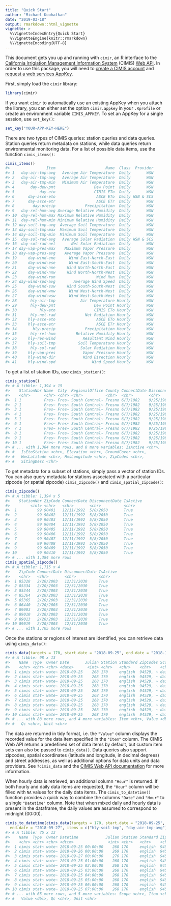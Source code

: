 ```yaml
---
title: "Quick Start"
author: "Michael Koohafkan"
date: "2019-03-18"
output: rmarkdown::html_vignette
vignette: >
  %\VignetteIndexEntry{Quick Start}
  %\VignetteEngine{knitr::rmarkdown}
  %\VignetteEncoding{UTF-8}
---
```


This document gets you up and running with `cimir `, an R interface to
the 
[California Irrigiation Management Information System](https://cimis.water.ca.gov/)
(CIMIS) [Web API](http://et.water.ca.gov/Home/Index). In order to use 
this package, you will need to 
[create a CIMIS account](https://cimis.water.ca.gov/Auth/Register.aspx) 
and [request a web services AppKey](http://et.water.ca.gov/Home/Register/).



First, simply load the `cimir` library:


```r
library(cimir)
```

If you want `cimir` to automatically use an existing AppKey when you attach
the library, you can either set the option `cimir.appkey` in your 
`.Rprofile` or create an environment variable `CIMIS_APPKEY`. 
To set an AppKey for a single session, use `set_key()`:


```r
set_key("YOUR-APP-KEY-HERE")
```

There are two types of CIMIS queries: station queries and data queries.
Station queries return metadata on stations, while data queries return
environmental monitoring data. For a list of possible data items, use 
the function  `cimis_items()`:


```r
cimis_items()
#>                Item                      Name  Class  Provider
#> 1   day-air-tmp-avg   Average Air Temperature  Daily       WSN
#> 2   day-air-tmp-avg   Average Air Temperature  Daily       WSN
#> 3   day-air-tmp-min   Minimum Air Temperature  Daily       WSN
#> 4       day-dew-pnt                 Dew Point  Daily       WSN
#> 5           day-eto                 CIMIS ETo  Daily       WSN
#> 6      day-asce-eto                  ASCE ETo  Daily WSN & SCS
#> 7      day-asce-etr                  ASCE ETr  Daily       WSN
#> 8        day-precip             Precipitation  Daily       WSN
#> 9   day-rel-hum-avg Average Relative Humidity  Daily       WSN
#> 10  day-rel-hum-max Maximum Relative Humidity  Daily       WSN
#> 11  day-rel-hum-min Minimum Relative Humidity  Daily       WSN
#> 12 day-soil-tmp-avg  Average Soil Temperature  Daily       WSN
#> 13 day-soil-tmp-max  Maximum Soil Temperature  Daily       WSN
#> 14 day-soil-tmp-min  Minimum Soil Temperature  Daily       WSN
#> 15  day-sol-rad-avg   Average Solar Radiation  Daily WSN & SCS
#> 16  day-sol-rad-net       Net Solar Radiation  Daily       WSN
#> 17 day-vap-pres-max    Maximum Vapor Pressure  Daily       WSN
#> 18 day-vap-pres-avg    Average Vapor Pressure  Daily       WSN
#> 19     day-wind-ene      Wind East-North-East  Daily       WSN
#> 20     day-wind-ese      Wind East-South-East  Daily       WSN
#> 21     day-wind-nne     Wind North-North-East  Daily       WSN
#> 22     day-wind-nnw     Wind North-North-West  Daily       WSN
#> 23     day-wind-run                  Wind Run  Daily       WSN
#> 24 day-wind-spd-avg        Average Wind Speed  Daily       WSN
#> 25     day-wind-ssw     Wind South-South-West  Daily       WSN
#> 26     day-wind-wnw      Wind West-North-West  Daily       WSN
#> 27     day-wind-wsw      Wind West-South-West  Daily       WSN
#> 28      hly-air-tmp           Air Temperature Hourly       WSN
#> 29      hly-dew-pnt                 Dew Point Hourly       WSN
#> 30          hly-eto                 CIMIS ETo Hourly       WSN
#> 31      hly-net-rad             Net Radiation Hourly       WSN
#> 32     hly-asce-eto                  ASCE ETo Hourly       WSN
#> 33     hly-asce-etr                  ASCE ETr Hourly       WSN
#> 34       hly-precip             Precipitation Hourly       WSN
#> 35      hly-rel-hum         Relative Humidity Hourly       WSN
#> 36     hly-res-wind            Resultant Wind Hourly       WSN
#> 37     hly-soil-tmp          Soil Temperature Hourly       WSN
#> 38      hly-sol-rad           Solar Radiation Hourly       WSN
#> 39     hly-vap-pres            Vapor Pressure Hourly       WSN
#> 40     hly-wind-dir            Wind Direction Hourly       WSN
#> 41     hly-wind-spd                Wind Speed Hourly       WSN
```

To get a list of station IDs, use  `cimis_station()`:


```r
cimis_station()
#> # A tibble: 1,394 x 15
#>    StationNbr Name  City  RegionalOffice County ConnectDate DisconnectDate
#>    <chr>      <chr> <chr> <chr>          <chr>  <chr>       <chr>         
#>  1 1          Fres~ Fres~ South Central~ Fresno 6/7/1982    9/25/1988     
#>  2 1          Fres~ Fres~ South Central~ Fresno 6/7/1982    9/25/1988     
#>  3 1          Fres~ Fres~ South Central~ Fresno 6/7/1982    9/25/1988     
#>  4 1          Fres~ Fres~ South Central~ Fresno 6/7/1982    9/25/1988     
#>  5 1          Fres~ Fres~ South Central~ Fresno 6/7/1982    9/25/1988     
#>  6 1          Fres~ Fres~ South Central~ Fresno 6/7/1982    9/25/1988     
#>  7 1          Fres~ Fres~ South Central~ Fresno 6/7/1982    9/25/1988     
#>  8 1          Fres~ Fres~ South Central~ Fresno 6/7/1982    9/25/1988     
#>  9 1          Fres~ Fres~ South Central~ Fresno 6/7/1982    9/25/1988     
#> 10 1          Fres~ Fres~ South Central~ Fresno 6/7/1982    9/25/1988     
#> # ... with 1,384 more rows, and 8 more variables: IsActive <chr>,
#> #   IsEtoStation <chr>, Elevation <chr>, GroundCover <chr>,
#> #   HmsLatitude <chr>, HmsLongitude <chr>, ZipCodes <chr>,
#> #   SitingDesc <chr>
```

To get metadata for a subset of stations, simply pass a vector of 
station IDs. You can also query metadata for stations associated 
with a particular zipcode (or spatial zipcode) 
`cimis_zipcode()` and `cimis_spatial_zipcode()`:


```r
cimis_zipcode()
#> # A tibble: 1,394 x 5
#>    StationNbr ZipCode ConnectDate DisconnectDate IsActive
#>         <int> <chr>   <chr>       <chr>          <chr>   
#>  1         99 90401   12/11/1992  5/8/2050       True    
#>  2         99 90402   12/11/1992  5/8/2050       True    
#>  3         99 90403   12/11/1992  5/8/2050       True    
#>  4         99 90404   12/11/1992  5/8/2050       True    
#>  5         99 90405   12/11/1992  5/8/2050       True    
#>  6         99 90406   12/11/1992  5/8/2050       True    
#>  7         99 90407   12/11/1992  5/8/2050       True    
#>  8         99 90408   12/11/1992  5/8/2050       True    
#>  9         99 90409   12/11/1992  5/8/2050       True    
#> 10         99 90410   12/11/1992  5/8/2050       True    
#> # ... with 1,384 more rows
cimis_spatial_zipcode()
#> # A tibble: 1,715 x 4
#>    ZipCode ConnectDate DisconnectDate IsActive
#>    <chr>   <chr>       <chr>          <chr>   
#>  1 85328   2/20/2003   12/31/2030     True    
#>  2 85334   2/20/2003   12/31/2030     True    
#>  3 85344   2/20/2003   12/31/2030     True    
#>  4 85364   2/20/2003   12/31/2030     True    
#>  5 85365   2/20/2003   12/31/2030     True    
#>  6 86440   2/20/2003   12/31/2030     True    
#>  7 89003   2/20/2003   12/31/2030     True    
#>  8 89010   2/20/2003   12/31/2030     True    
#>  9 89013   2/20/2003   12/31/2030     True    
#> 10 89019   2/20/2003   12/31/2030     True    
#> # ... with 1,705 more rows
```

Once the stations or regions of interest are identified, 
you can retrieve data using `cimis_data()`:


```r
cimis_data(targets = 170, start.date = "2018-09-25", end.date = "2018-10-01")
#> # A tibble: 98 x 13
#>    Name  Type  Owner Date       Julian Station Standard ZipCodes Scope
#>    <chr> <chr> <chr> <date>      <int> <chr>   <chr>    <chr>    <chr>
#>  1 cimis stat~ wate~ 2018-09-25    268 170     english  94529, ~ daily
#>  2 cimis stat~ wate~ 2018-09-25    268 170     english  94529, ~ daily
#>  3 cimis stat~ wate~ 2018-09-25    268 170     english  94529, ~ daily
#>  4 cimis stat~ wate~ 2018-09-25    268 170     english  94529, ~ daily
#>  5 cimis stat~ wate~ 2018-09-25    268 170     english  94529, ~ daily
#>  6 cimis stat~ wate~ 2018-09-25    268 170     english  94529, ~ daily
#>  7 cimis stat~ wate~ 2018-09-25    268 170     english  94529, ~ daily
#>  8 cimis stat~ wate~ 2018-09-25    268 170     english  94529, ~ daily
#>  9 cimis stat~ wate~ 2018-09-25    268 170     english  94529, ~ daily
#> 10 cimis stat~ wate~ 2018-09-25    268 170     english  94529, ~ daily
#> # ... with 88 more rows, and 4 more variables: Item <chr>, Value <dbl>,
#> #   Qc <chr>, Unit <chr>
```

The data are returned in tidy format, i.e. the `"Value"` column 
displays the recorded value for the data item specified in the 
`"Item"` column. The CIMIS Web API returns a predefined set of data 
items by default, but custom item sets can also be passed to 
`cimis_data()`. Data queries also support zipcodes, spatial coordinates 
(latitude and longitude, in decimal degrees) and street addresses, 
as well as additional options for data units and data providers. See 
`?cimis_data` and the 
[CIMIS Web API documentation](http://et.water.ca.gov/Rest/Index) for
more information. 

When hourly data is retrieved, an additional column `"Hour"` is 
returned. If both hourly and daily data items are requested,
the `"Hour"` column will be filled with `NA` values for the daily 
data items. The `cimis_to_datetime()` function provides a quick way to 
combine the columns `"Date"` and `"Hour"` to a single `"Datetime"` column. 
Note that when mixed daily and hourly data is present in the dataframe, 
the daily values are assumed to correspond to midnight (00:00).


```r
cimis_to_datetime(cimis_data(targets = 170, start.date = "2018-09-25",
  end.date = "2018-09-27", items = c("hly-soil-tmp", "day-air-tmp-avg")))
#> # A tibble: 75 x 13
#>    Name  Type  Owner Datetime            Julian Station Standard ZipCodes
#>    <chr> <chr> <chr> <dttm>               <int> <chr>   <chr>    <chr>   
#>  1 cimis stat~ wate~ 2018-09-25 00:00:00    268 170     english  94529, ~
#>  2 cimis stat~ wate~ 2018-09-26 00:00:00    269 170     english  94529, ~
#>  3 cimis stat~ wate~ 2018-09-27 00:00:00    270 170     english  94529, ~
#>  4 cimis stat~ wate~ 2018-09-25 01:00:00    268 170     english  94529, ~
#>  5 cimis stat~ wate~ 2018-09-25 02:00:00    268 170     english  94529, ~
#>  6 cimis stat~ wate~ 2018-09-25 03:00:00    268 170     english  94529, ~
#>  7 cimis stat~ wate~ 2018-09-25 04:00:00    268 170     english  94529, ~
#>  8 cimis stat~ wate~ 2018-09-25 05:00:00    268 170     english  94529, ~
#>  9 cimis stat~ wate~ 2018-09-25 06:00:00    268 170     english  94529, ~
#> 10 cimis stat~ wate~ 2018-09-25 07:00:00    268 170     english  94529, ~
#> # ... with 65 more rows, and 5 more variables: Scope <chr>, Item <chr>,
#> #   Value <dbl>, Qc <chr>, Unit <chr>
```
